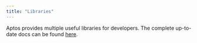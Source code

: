 ```yaml
---
title: "Libraries"
---
```


Aptos provides multiple useful libraries for developers. The complete up-to-date
docs can be found [here](/move-reference).
